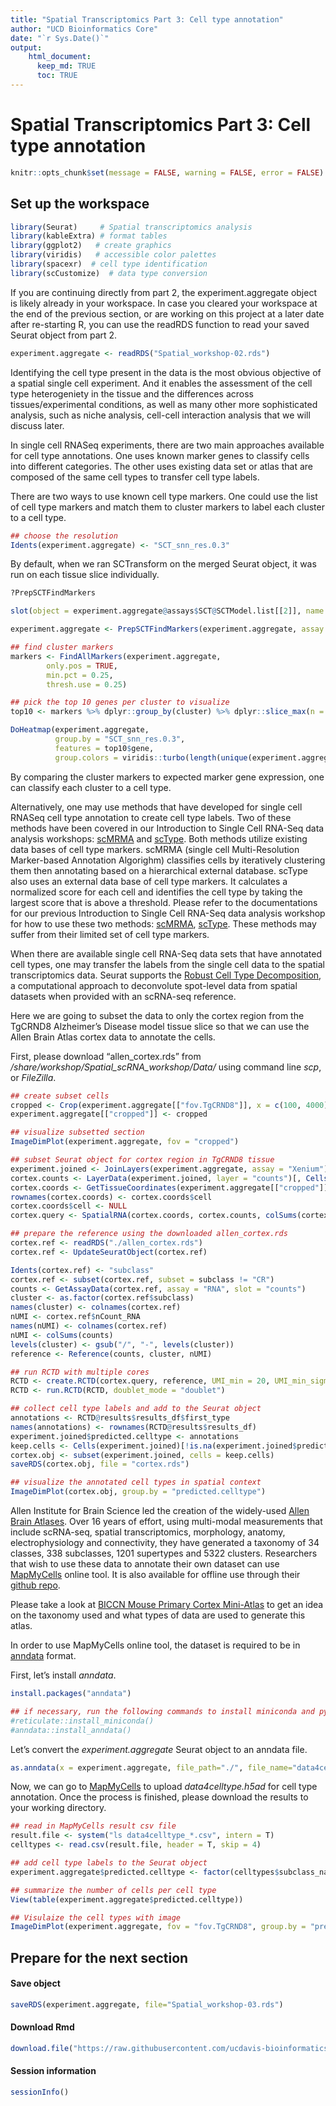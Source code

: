 ```yaml
---
title: "Spatial Transcriptomics Part 3: Cell type annotation"
author: "UCD Bioinformatics Core"
date: "`r Sys.Date()`"
output:
    html_document:
      keep_md: TRUE
      toc: TRUE
---
```


# Spatial Transcriptomics Part 3: Cell type annotation

```r
knitr::opts_chunk$set(message = FALSE, warning = FALSE, error = FALSE)
```

## Set up the workspace


```r
library(Seurat)     # Spatial transcriptomics analysis
library(kableExtra) # format tables
library(ggplot2)   # create graphics
library(viridis)   # accessible color palettes
library(spacexr)  # cell type identification
library(scCustomize)  # data type conversion
```

If you are continuing directly from part 2, the experiment.aggregate object is likely already in your workspace. In case you cleared your workspace at the end of the previous section, or are working on this project at a later date after re-starting R, you can use the readRDS function to read your saved Seurat object from part 2.


```r
experiment.aggregate <- readRDS("Spatial_workshop-02.rds")
```

Identifying the cell type present in the data is the most obvious objective of a spatial single cell experiment. And it enables the assessment of the cell type heterogeniety in the tissue and the differences across tissues/experimental conditions, as well as many other more sophisticated analysis, such as niche analysis, cell-cell interaction analysis that we will discuss later.

In single cell RNASeq experiments, there are two main approaches available for cell type annotations. One uses known marker genes to classify cells into different categories. The other uses existing data set or atlas that are composed of the same cell types to transfer cell type labels.

There are two ways to use known cell type markers. One could use the list of cell type markers and match them to cluster markers to label each cluster to a cell type.

```r
## choose the resolution
Idents(experiment.aggregate) <- "SCT_snn_res.0.3"
```

By default, when we ran SCTransform on the merged Seurat object, it was run on each tissue slice individually.

```r
?PrepSCTFindMarkers

slot(object = experiment.aggregate@assays$SCT@SCTModel.list[[2]], name = "umi.assay") <- "Xenium"

experiment.aggregate <- PrepSCTFindMarkers(experiment.aggregate, assay = "SCT")
```


```r
## find cluster markers
markers <- FindAllMarkers(experiment.aggregate,
		only.pos = TRUE,    
		min.pct = 0.25,
		thresh.use = 0.25)

## pick the top 10 genes per cluster to visualize
top10 <- markers %>% dplyr::group_by(cluster) %>% dplyr::slice_max(n = 10, order_by = avg_log2FC)

DoHeatmap(experiment.aggregate,
          group.by = "SCT_snn_res.0.3",
          features = top10$gene,
          group.colors = viridis::turbo(length(unique(experiment.aggregate$SCT_snn_res.0.3))))

```

By comparing the cluster markers to expected marker gene expression, one can classify each cluster to a cell type.

Alternatively, one may use methods that have developed for single cell RNASeq cell type annotation to create cell type labels. Two of these methods have been covered in our Introduction to Single Cell RNA-Seq data analysis workshops: [scMRMA](https://academic.oup.com/nar/article/50/2/e7/6396893) and [scType](https://www.nature.com/articles/s41467-022-28803-w). Both methods utilize existing data bases of cell type markers. scMRMA (single cell Multi-Resolution Marker-based Annotation Algorighm) classifies cells by iteratively clustering them then annotating based on a hierarchical external database. scType also uses an external data base of cell type markers. It calculates a normalized score for each cell and identifies the cell type by taking the largest score that is above a threshold. Please refer to the documentations for our previous Introduction to Single Cell RNA-Seq data analysis workshop for how to use these two methods: [scMRMA](https://ucdavis-bioinformatics-training.github.io/2022-December-Single-Cell-RNA-Seq-Analysis/data_analysis/scRNA_Workshop-PART5_with_quizzes), [scType](https://ucdavis-bioinformatics-training.github.io/2024-December-Single-Cell-RNA-Seq-Analysis/data_analysis/05-clustering_celltype). These methods may suffer from their limited set of cell type markers.

When there are available single cell RNA-Seq data sets that have annotated cell types, one may transfer the labels from the single cell data to the spatial transcriptomics data. Seurat supports the [Robust Cell Type Decomposition](https://www.nature.com/articles/s41587-021-00830-w), a computational approach to deconvolute spot-level data from spatial datasets when provided with an scRNA-seq reference.

Here we are going to subset the data to only the cortex region from the TgCRND8 Alzheimer's Disease model tissue slice so that we can use the Allen Brain Atlas cortex data to annotate the cells.

First, please download "allen_cortex.rds" from _/share/workshop/Spatial_scRNA_workshop/Data/_ using command line _scp_, or _FileZilla_.


```r
## create subset cells
cropped <- Crop(experiment.aggregate[["fov.TgCRND8"]], x = c(100, 4000), y = c(4900, 5800), coords = c("plot"))
experiment.aggregate[["cropped"]] <- cropped

## visualize subsetted section
ImageDimPlot(experiment.aggregate, fov = "cropped")

## subset Seurat object for cortex region in TgCRND8 tissue
experiment.joined <- JoinLayers(experiment.aggregate, assay = "Xenium")
cortex.counts <- LayerData(experiment.joined, layer = "counts")[, Cells(experiment.aggregate[["cropped"]])]
cortex.coords <- GetTissueCoordinates(experiment.aggregate[["cropped"]], which = "centroids")
rownames(cortex.coords) <- cortex.coords$cell
cortex.coords$cell <- NULL
cortex.query <- SpatialRNA(cortex.coords, cortex.counts, colSums(cortex.counts))

## prepare the reference using the downloaded allen_cortex.rds
cortex.ref <- readRDS("./allen_cortex.rds")
cortex.ref <- UpdateSeuratObject(cortex.ref)

Idents(cortex.ref) <- "subclass"
cortex.ref <- subset(cortex.ref, subset = subclass != "CR")
counts <- GetAssayData(cortex.ref, assay = "RNA", slot = "counts")
cluster <- as.factor(cortex.ref$subclass)
names(cluster) <- colnames(cortex.ref)
nUMI <- cortex.ref$nCount_RNA
names(nUMI) <- colnames(cortex.ref)
nUMI <- colSums(counts)
levels(cluster) <- gsub("/", "-", levels(cluster))
reference <- Reference(counts, cluster, nUMI)

## run RCTD with multiple cores
RCTD <- create.RCTD(cortex.query, reference, UMI_min = 20, UMI_min_sigma = 20, max_cores = 8)
RCTD <- run.RCTD(RCTD, doublet_mode = "doublet")

## collect cell type labels and add to the Seurat object
annotations <- RCTD@results$results_df$first_type
names(annotations) <- rownames(RCTD@results$results_df)
experiment.joined$predicted.celltype <- annotations
keep.cells <- Cells(experiment.joined)[!is.na(experiment.joined$predicted.celltype)]
cortex.obj <- subset(experiment.joined, cells = keep.cells)
saveRDS(cortex.obj, file = "cortex.rds")

## visualize the annotated cell types in spatial context
ImageDimPlot(cortex.obj, group.by = "predicted.celltype")
```

Allen Institute for Brain Science led the creation of the widely-used [Allen Brain Atlases](https://portal.brain-map.org/). Over 16 years of effort, using multi-modal measurements that include scRNA-seq, spatial transcriptomics, morphology, anatomy, electrophysiology and connectivity, they have generated a taxonomy of 34 classes, 338 subclasses, 1201 supertypes and 5322 clusters. Researchers that wish to use these data to annotate their own dataset can use [MapMyCells](https://knowledge.brain-map.org/mapmycells/process/) online tool. It is also available for offline use through their [github repo](https://github.com/AllenInstitute/cell_type_mapper?tab=readme-ov-file).

Please take a look at [BICCN Mouse Primary Cortex Mini-Atlas](https://knowledge.brain-map.org/celltypes/CCN202002013) to get an idea on the taxonomy used and what types of data are used to generate this atlas.

In order to use MapMyCells online tool, the dataset is required to be in [anndata](https://anndata.dynverse.org/index.html) format.

First, let's install _anndata_.

```r
install.packages("anndata")

## if necessary, run the following commands to install miniconda and python anndata
#reticulate::install_miniconda()
#anndata::install_anndata()
```

Let's convert the _experiment.aggregate_ Seurat object to an anndata file.

```r
as.anndata(x = experiment.aggregate, file_path="./", file_name="data4celltype.h5ad", assay = "SCT", main_layer = "counts", other_layer = "data", transer_dimreduc = F)
```

Now, we can go to [MapMyCells](https://knowledge.brain-map.org/mapmycells/process) to upload _data4celltype.h5ad_ for cell type annotation. Once the process is finished, please download the results to your working directory.

```r
## read in MapMyCells result csv file
result.file <- system("ls data4celltype_*.csv", intern = T)
celltypes <- read.csv(result.file, header = T, skip = 4)

## add cell type labels to the Seurat object
experiment.aggregate$predicted.celltype <- factor(celltypes$subclass_name)

## summarize the number of cells per cell type
View(table(experiment.aggregate$predicted.celltype))

## Visulaize the cell types with image
ImageDimPlot(experiment.aggregate, fov = "fov.TgCRND8", group.by = "predicted.celltype") + NoLegend()
```

## Prepare for the next section

#### Save object
```r
saveRDS(experiment.aggregate, file="Spatial_workshop-03.rds")
```

#### Download Rmd
```r
download.file("https://raw.githubusercontent.com/ucdavis-bioinformatics-training/2025-March-Spatial-Transcriptomics/main/data_analysis/05-Niche.Rmd", "05-Niche.Rmd")
```

#### Session information
```r
sessionInfo()
```
